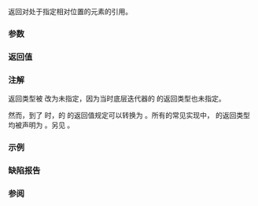 {{cpp/iterator/reverse_iterator/title|operator[]}}
{{cpp/iterator/reverse_iterator/navbar}}
{{ddcla|constexpr=c++17|
/* 未指定 */ operator[]( difference_type n ) const;
}}

返回对处于指定相对位置的元素的引用。

===参数===
{{par begin}}
{{par|n|相对于当前位置的位置}}
{{par end}}

===返回值===
{{box|{{rlpst|/#current}}{{c/core|[-n - 1]}}}}

===注解===
返回类型被 {{lwg|386}} 改为未指定，因为当时底层迭代器的 {{c/core|operator[]}} 的返回类型也未指定。

然而，到了 {{stddoc|N3066}} 时，{{named req|RandomAccessIterator}}的 {{c/core|operator[]}} 的返回值规定可以转换为 {{c/core|reference}}。所有的常见实现中，{{c/core|operator[]}} 的返回类型均被声明为 {{c/core|reference}}。另见 {{lwg|2595}}。

===示例===
{{example
|code=
#include &lt;array&gt;
#include &lt;cstddef&gt;
#include &lt;iostream&gt;
#include &lt;iterator&gt;
#include &lt;list&gt;
#include &lt;vector&gt;

int main()
{
    int a[]{0, 1, 2, 3};
    std::reverse_iterator&lt;int*&gt; iter1{std::rbegin(a)};
    for (std::size_t i{}; i != std::size(a); ++i)
        std::cout &lt;&lt; iter1[i] &lt;&lt; ' '; // decltype(iter1[i]) 是 int&amp;
    std::cout &lt;&lt; '\n';
    
    std::vector v{0, 1, 2, 3};
    std::reverse_iterator&lt;std::vector&lt;int&gt;::iterator&gt; iter2{std::rbegin(v)};
    for (std::size_t i{}; i != std::size(v); ++i)
        std::cout &lt;&lt; iter2[i] &lt;&lt; ' '; // decltype(iter2[i]) 是 int&amp;
    std::cout &lt;&lt; '\n';
    
    // constexpr 语境
    constexpr static std::array&lt;int, 4&gt; z{0, 1, 2, 3};
    constexpr std::reverse_iterator&lt;decltype(z)::const_iterator&gt; iter3{std::crbegin(z)};
    static_assert(iter3[1] == 2);
    
    std::list li{0, 1, 2, 3};
    std::reverse_iterator&lt;std::list&lt;int&gt;::iterator&gt; iter4{std::rbegin(li)};
    *iter4 = 42;   // OK
//  iter4[0] = 13; // 编译错误：底层迭代器并未实现随机访问迭代器
}
|output=
3 2 1 0
3 2 1 0
}}

===缺陷报告===
{{dr list begin}}
{{dr list item|wg=lwg|dr=386|std=C++98|before=返回类型是 {{tt|reference}}|after=改为未指定}}
{{dr list end}}

===参阅===
{{dsc begin}}
{{dsc inc|cpp/iterator/adaptor/dsc operator*|reverse_iterator}}
{{dsc end}}

{{langlinks|de|en|es|fr|it|ja|pt|ru}}